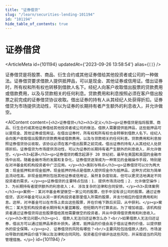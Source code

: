 ```yaml
---
title: "证券借贷"
slug: "/learn/securities-lending-101194"
id: "101194"
hide_table_of_contents: true
---
```



# 证券借贷

<ArticleMeta id={101194} updatedAt={'2023-09-26 13:58:54'} alias={`[]`} />
<div className='border-solid border-b border-t-0 my-4 border-[var(--ifm-color-gray-300)]' />

证券借贷是将股票、商品、衍生合约或其他证券借给其他投资者或公司的一种做法。证券借贷要求借款人提供抵押品，可以是现金、其他证券或信用证。借出证券时，所有权和所有权也转移到借款人名下。经纪人向客户收取借出股票的贷款费用或借款费用，以及与贷款相关的任何利息。贷款费用和利息按照必须在客户借出股票之前完成的证券借贷协议收取。借出证券的持有人从其经纪人处获得折扣。证券借贷为市场提供流动性，可以为证券的长期持有者产生额外的利息收入，并允许做空。

<AIContent content={`<h2>证券借贷</h2><h3>定义</h3><p>证券借贷是指将股票、商品、衍生合约或其他证券借给其他投资者或公司的做法。借款人需要提供抵押品，这些抵押品可以是现金、其他证券或信用证。在借出证券时，所有权和所有权也会转移到借款人名下。经纪人会向客户收取借出股票的贷款费用或借款费用，以及与贷款相关的任何利息。贷款费用和利息按照证券借贷协议收取，该协议必须在客户借出股票之前完成。借出证券的持有人从其经纪人处获得折扣。证券借贷为市场提供流动性，可以为证券的长期持有者产生额外的利息收入，并允许做空。</p><h3>起源</h3><p>证券借贷的概念起源于 20 世纪初，最早在美国和英国的金融市场中出现。随着金融市场的发展和复杂化，证券借贷逐渐成为一种常见的金融操作手段，特别是在对冲基金和机构投资者中广泛应用。</p><h3>类别与特点</h3><p>证券借贷可以分为两大类：现金抵押和非现金抵押。现金抵押的特点是借款人提供现金作为抵押品，这种方式较为简单且流动性高。非现金抵押则包括其他证券或信用证，虽然复杂度较高，但可以更灵活地满足不同投资者的需求。</p><p>证券借贷的主要特点包括：1. 提供市场流动性；2. 允许做空操作；3. 为长期持有者提供额外的利息收入；4. 涉及复杂的法律和合同安排。</p><h3>具体案例</h3><p>案例一：某对冲基金希望做空一家公司的股票，但手中没有该公司的股票。通过证券借贷，该对冲基金可以从另一家机构投资者那里借入所需的股票，并支付相应的借贷费用和利息。这样，对冲基金可以在市场上卖出这些股票，并在价格下跌后买回，从中获利。</p><p>案例二：某大型机构投资者长期持有大量蓝筹股，但短期内不打算卖出。为了增加收益，该机构投资者通过证券借贷将这些股票借给其他需要做空的投资者，并从中获得借贷费用和利息收入。</p><h3>常见问题</h3><p>1. 借款人无法归还证券怎么办？<br/>如果借款人无法归还证券，借出方可以通过抵押品来弥补损失。通常，抵押品的价值会高于借出证券的价值，以提供额外的安全保障。</p><p>2. 证券借贷的风险有哪些？<br/>主要风险包括借款人违约、市场波动导致的抵押品价值下降以及法律和合同风险。投资者应仔细评估这些风险，并采取适当的风险管理措施。</p>`} id={101194} />
